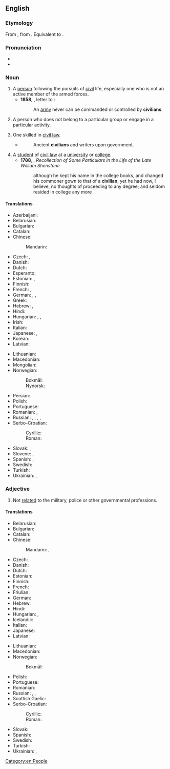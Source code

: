 ==English==

===Etymology===
From {{inh|en|enm|cyvylien}}, from {{der|en|fro|civilien}}. Equivalent to {{af|en|civil|-ian}}.

===Pronunciation===
* {{IPA|en|/sɪˈvɪljən/}}
* {{audio|en|en-us-civilian.ogg|Audio (US)}}

===Noun===
{{en-noun}}

# A [[person]] following the pursuits of [[civil]] life, especially one who is not an active member of the armed forces.
#* '''1858''', {{w|Prince George, Duke of Cambridge|Prince George}}, letter to {{w|Colin Campbell, 1st Baron Clyde|Sir Colin Campbell}}: 
#*: An [[army]] never can be commanded or controlled by '''civilians'''.
#: {{ux|en|Three '''civilians''' were apprehended by the soldiers and taken away in a military vehicle.}}
# {{lb|en|informal}} A person who does not belong to a particular group or engage in a particular activity.
#: {{ux|en|The bathroom was for employees only, so no '''civilians''' were allowed to use it.}}
# One skilled in [[civil law]].
#* {{RQ:Swift DL4}}
#*: Ancient '''civilians''' and writers upon government.
# A [[student]] of [[civil law]] at a [[university]] or [[college]].
#* '''1788''', {{w|Richard Graves}}, ''Recollection of Some Particulars in the Life of the Late William Shenstone''
#*: although he kept his name in the college books, and changed his commoner gown to that of a '''civilian''', yet he had now, I believe, no thoughts of proceeding to any degree; and seldom resided in college any more

====Translations====
{{trans-top|non-military person}}
* Azerbaijani: {{t|az|[[dinc]] [[sakin]]}} {{qualifier|non-combatant}}
* Belarusian: {{t+|be|[[цыві́льны]] [[чалаве́к]]|m}}
* Bulgarian: {{t+|bg|циви́лен|m}}
* Catalan: {{t|ca|paisà|m}}
* Chinese:
*: Mandarin: {{t+|cmn|平民|tr=píngmín|sc=Hani}}
* Czech: {{t+|cs|civilista|m}}, {{t|cs|civilistka|f}}
* Danish: {{t|da|civilist|c}}
* Dutch: {{t+|nl|burger|m}}
* Esperanto: {{t|eo|civilulo}}
* Estonian: {{t|et|tsivilist}}, {{t|et|eraisik}}
* Finnish: {{t+|fi|siviili}}
* French: {{t+|fr|civil|m}}, {{t+|fr|civile|f}}
* German: {{t+|de|Zivilist|m}}, {{t+|de|Zivilistin|f}}, {{t+|de|Zivilperson|f}}
* Greek: {{t+|el|πολίτης|m|f}}
* Hebrew: {{t+|he|אזרח|m|tr=ezrakh}}, {{t|he|אזרחית|f|tr=ezrakhyt}}
* Hindi: {{t+|hi|नागरिक |m}}
* Hungarian: {{t+|hu|civil}}, {{t|hu|civil személy}}, {{t|hu|polgári személy}}
* Irish: {{t|ga|sibhialtach|m}}
* Italian: {{t+|it|civile|m}}
* Japanese: {{t+|ja|文民|tr=ぶんみん, bunmin}}, {{t+|ja|民間人|tr=みんかんじん, minkanjin}}
* Korean: {{t+|ko|민간인}}
* Latvian: {{t|lv|civilists|m}}
{{trans-mid}}
* Lithuanian: {{t|lt|civilis|m}}
* Macedonian: {{t|mk|цивил|m}}
* Mongolian: {{t+|mn|иргэн}}
* Norwegian:
*: Bokmål: {{t|nb|sivilist|m}}
*: Nynorsk: {{t|nn|sivilist|m}}
* Persian: {{t+|fa|غیرنظامی|tr=ghayrenezâmi|sc=fa-Arab}}
* Polish: {{t+|pl|cywil|m}}
* Portuguese: {{t+|pt|civil|m|f}}
* Romanian: {{t+|ro|civil|m}}, {{t|ro|civilă|f}}
* Russian: {{t|ru|[[гражданский|гражда́нское]] [[лицо́]]|n}}, {{t|ru|[[гражда́нский]] [[челове́к]]|m}}, {{t+|ru|гражда́нский|m}}, {{t+|ru|шта́тский|m}}, {{t|ru|[[мирный]] [[житель]]}}
* Serbo-Croatian:
*: Cyrillic: {{t|sh|цѝвӣл|m}}
*: Roman: {{t+|sh|cìvīl|m}}
* Slovak: {{t|sk|civilista|m}}, {{t|sk|civilistka|f}}
* Slovene: {{t|sl|civilist|m}}, {{t|sl|civilistka|f}}
* Spanish: {{t+|es|civil}}, {{t+|es|paisano}}
* Swedish: {{t+|sv|civil|c}}
* Turkish: {{t+|tr|sivil}}
* Ukrainian: {{t+|uk|[[цивільний|циві́льна]] [[осо́ба]]|f}}, {{t+|uk|[[цивільний|циві́льна]] [[люди́на]]|f}}
{{trans-bottom}}

===Adjective===
{{en-adj|-}}

# Not [[relate]]d to the military, police or other governmental professions.
#: {{ux|en|The three detainees were actually army defectors wearing '''civilian''' clothing.}}
#: {{ux|en|He worked as a '''civilian''' journalist for ten years before being employed by the public broadcaster.}}

====Translations====
{{trans-top|not related to the military armed forces}}
* Belarusian: {{t|be|цыві́льны}}
* Bulgarian: {{t+|bg|циви́лен}}
* Catalan: {{t+|ca|civil}}
* Chinese:
*: Mandarin: {{t+|cmn|文職|sc=Hani|alt=文職的}}, {{t+|cmn|文职|tr=wénzhí de|sc=Hani|alt=文职的}}
* Czech: {{t+|cs|civilní}}
* Danish: {{t+|da|civil}}
* Dutch: {{t|nl|burger-}}
* Estonian: {{t|et|tsiviil|alt=tsiviil-}}
* Finnish: {{t+|fi|siviili|alt=siviili-}}
* French: {{t+|fr|civil}}
* Friulian: {{t|fur|civîl}}
* German: {{t+|de|zivil}}
* Hebrew: {{t+|he|אזרחי|tr=ezrakhí}}
* Hindi: {{t+|hi|नागरिक }}
* Hungarian: {{t+|hu|civil}}, {{t+|hu|polgári}}
* Icelandic: {{t+|is|borgaralegur}}
* Italian: {{t+|it|civile}}
* Japanese: {{t+|ja|市民|tr=shimin no|alt=市民の}}
* Latvian: {{t|lv|civils}}
{{trans-mid}}
* Lithuanian: {{t+|lt|civilinis}}
* Macedonian: {{t|mk|цивилен}}
* Norwegian:
*: Bokmål: {{t|nb|sivil}}
* Polish: {{t+|pl|cywilny}}
* Portuguese: {{t+|pt|civil}}
* Romanian: {{t+|ro|civil}}
* Russian: {{t+|ru|гражда́нский}}, {{t+|ru|циви́льный}}, {{t+|ru|шта́тский}}
* Scottish Gaelic: {{t|gd|sìobhalta}}
* Serbo-Croatian:
*: Cyrillic: {{t|sh|цѝвӣлнӣ}}
*: Roman: {{t+|sh|cìvīlnī}}
* Slovak: {{t|sk|civilný}}
* Spanish: {{t+|es|civil}}
* Swedish: {{t+|sv|civil}}
* Turkish: {{t+|tr|sivil}}
* Ukrainian: {{t+|uk|циві́льний}}, {{t|uk|шта́тський}}
{{trans-bottom}}

[[Category:en:People]]